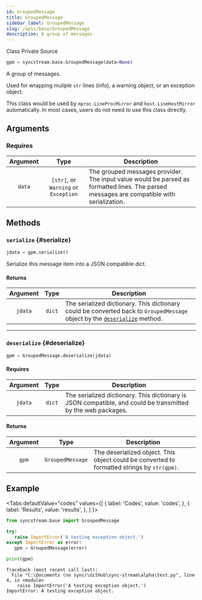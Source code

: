 ```yaml
---
id: GroupedMessage
title: GroupedMessage
sidebar_label: GroupedMessage
slug: /apis/base/GroupedMessage
description: A group of messages.
---
```



<p>
  <InlineIcon icon={vsiSymbolClass}/> Class
  <Splitter />
  <InlineIcon icon={mdiLockOutline}/> Private
  <Splitter />
  <SourceURL url="base.py#L37">
    <InlineIcon icon={octFileCode16}/> Source
  </SourceURL>
</p>

```python
gpm = syncstream.base.GroupedMessage(data=None)
```

A group of messages.

Used for wrapping muliple `str` lines (info), a warning object, or an exception object.

This class would be used by `mproc.LineProcMirror` and `host.LineHostMirror` automatically. In most cases, users do not need to use this class directly.

## Arguments

### Requires

|  Argument  |  Type  |  <center>Description</center>  |
| :--------: | :----: | :----------------------------- |
| `data`     | `[str]`, or `Warning` or `Exception`  | The grouped messages provider. The input value would be parsed as formatted lines. The parsed messages are compatible with serialization. |

## Methods

### `serialize` {#serialize}

```python
jdata = gpm.serialize()
```

Serialize this message item into a JSON compatible dict.

#### Returns

|  Argument  |  Type  |  <center>Description</center>  |
| :--------: | :----: | :----------------------------- |
| `jdata` | `dict`  | The serialized dictionary. This dictionary could be converted back to `GroupedMessage` object by the [`deserialize`](#deserialize) method. |

----------

### `deserialize` {#deserialize}

```python
gpm = GroupedMessage.deserialize(jdata)
```

#### Requires

|  Argument  |  Type  |  <center>Description</center>  |
| :--------: | :----: | :----------------------------- |
| `jdata` | `dict`  | The serialized dictionary. This dictionary is JSON compatible, and could be transmitted by the web packages. |

#### Returns

|  Argument  |  Type  |  <center>Description</center>  |
| :--------: | :----: | :----------------------------- |
| `gpm` | `GroupedMessage`  | The deserialized object. This object could be converted to formatted strings by `str(gpm)`. |

## Example

<Tabs
  defaultValue="codes"
  values={[
    { label: 'Codes', value: 'codes', },
    { label: 'Results', value: 'results', },
  ]
}>

<TabItem value="codes">

```python
from syncstream.base import GroupedMessage

try:
   raise ImportError('A testing exception object.')
except ImportError as error:
   gpm = GroupedMessage(error)

print(gpm)
```

</TabItem>

<TabItem value="results">

```shell
Traceback (most recent call last):
  File "C:\Documents (no sync)\GitHub\sync-stream\alpha\test.py", line 4, in <module>
    raise ImportError('A testing exception object.')
ImportError: A testing exception object.
```

</TabItem>
</Tabs>
